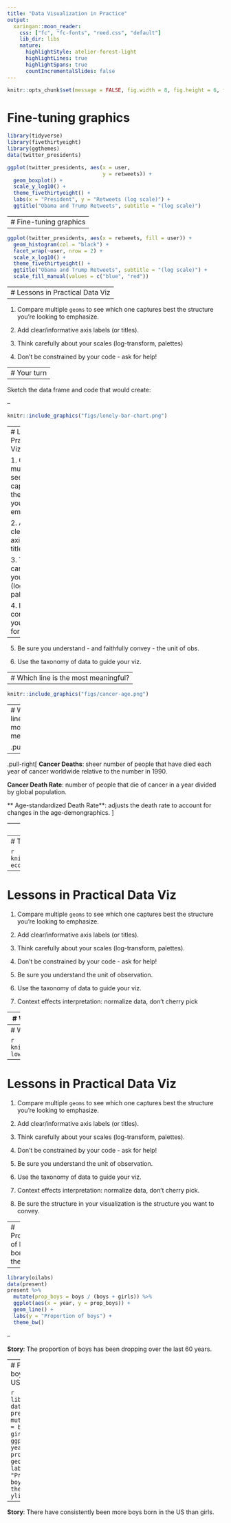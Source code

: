 ```yaml
---
title: "Data Visualization in Practice"
output:
  xaringan::moon_reader:
    css: ["fc", "fc-fonts", "reed.css", "default"]
    lib_dir: libs
    nature:
      highlightStyle: atelier-forest-light
      highlightLines: true
      highlightSpans: true
      countIncrementalSlides: false
---
```


```r
knitr::opts_chunk$set(message = FALSE, fig.width = 8, fig.height = 6, fig.align = "center")
```

# Fine-tuning graphics

```r
library(tidyverse)
library(fivethirtyeight)
library(ggthemes)
data(twitter_presidents)

ggplot(twitter_presidents, aes(x = user,
                               y = retweets)) +
  geom_boxplot() +
  scale_y_log10() +
  theme_fivethirtyeight() +
  labs(x = "President", y = "Retweets (log scale)") +
  ggtitle("Obama and Trump Retweets", subtitle = "(log scale)")
```

---
# Fine-tuning graphics
--

```r
ggplot(twitter_presidents, aes(x = retweets, fill = user)) +
  geom_histogram(col = "black") +
  facet_wrap(~user, nrow = 2) +
  scale_x_log10() +
  theme_fivethirtyeight() +
  ggtitle("Obama and Trump Retweets", subtitle = "(log scale)") +
  scale_fill_manual(values = c("blue", "red"))
```


---
# Lessons in Practical Data Viz
--

1. Compare multiple `geoms` to see which one captures best the structure you're looking to emphasize.

2. Add clear/informative axis labels (or titles).

3. Think carefully about your scales (log-transform, palettes)

4. Don't be constrained by your code - ask for help!

---
# Your turn
--

Sketch the data frame and code that would create:

--

```r
knitr::include_graphics("figs/lonely-bar-chart.png")
```

---
# Lessons in Practical Data Viz

1. Compare multiple `geoms` to see which one captures best the structure you're looking to emphasize.

2. Add clear/informative axis labels (or titles).

3. Think carefully about your scales (log-transform, palettes).

4. Don't be constrained by your code - ask for help!

--

5. Be sure you understand - and faithfully convey - the unit of obs.

6. Use the taxonomy of data to guide your viz.

---
# Which line is the most meaningful?
--

```r
knitr::include_graphics("figs/cancer-age.png")
```


---
# Which line is the most meaningful?

.pull-left[
```r
knitr::include_graphics("figs/cancer-age.png")
```
]

--

.pull-right[
**Cancer Deaths**: sheer number of people that have died each year of cancer worldwide relative to the number in 1990.

**Cancer Death Rate**: number of people that die of cancer in a year divided by global population.

** Age-standardized Death Rate**: adjusts the death rate to account for changes in the age-demongraphics.
]


---
# Trump's Boom

```r
knitr::include_graphics("figs/trump-liar.png")
```


---
# Trump's Boom

```r
knitr::include_graphics("figs/trump-econ.png")
```

---
# Lessons in Practical Data Viz

1. Compare multiple `geoms` to see which one captures best the structure you're looking to emphasize.

2. Add clear/informative axis labels (or titles).

3. Think carefully about your scales (log-transform, palettes).

4. Don't be constrained by your code - ask for help!

5. Be sure you understand the unit of observation.

6. Use the taxonomy of data to guide your viz.

7. Context effects interpretation: normalize data, don't cherry pick

---
# What is the cause of this structure?

```r
knitr::include_graphics("figs/kidney-high.png")
```

---
# What is the cause of this structure?

```r
knitr::include_graphics("figs/kidney-low.png")
```

---
# Lessons in Practical Data Viz

1. Compare multiple `geoms` to see which one captures best the structure you're looking to emphasize.

2. Add clear/informative axis labels (or titles).

3. Think carefully about your scales (log-transform, palettes).

4. Don't be constrained by your code - ask for help!

5. Be sure you understand the unit of observation.

6. Use the taxonomy of data to guide your viz.

7. Context effects interpretation: normalize data, don't cherry pick.

8. Be sure the structure in your visualization is the structure you want to convey.

---
# Proportion of boys born in the US

--

```r
library(oilabs)
data(present)
present %>%
  mutate(prop_boys = boys / (boys + girls)) %>%
  ggplot(aes(x = year, y = prop_boys)) +
  geom_line() +
  labs(y = "Proportion of boys") +
  theme_bw()
```

--

**Story**: The proportion of boys has been dropping over the last 60 years.

---
# Proportion of boys born in the US

```r
library(oilabs)
data(present)
present %>%
  mutate(prop_boys = boys / (boys + girls)) %>%
  ggplot(aes(x = year, y = prop_boys)) +
  geom_line() +
  labs(y = "Proportion of boys") +
  theme_bw() +
  ylim(0, 1)
```

--

**Story**: There have consistently been more boys born in the US than girls.

